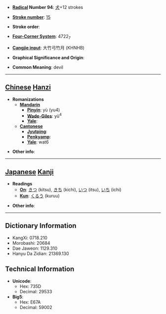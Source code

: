 * '''[[Wiktionary:Chinese radical index| Radical]] Number 94''': [[Wiktionary:Chinese radical index 犬|犬]]+12 strokes

* '''[[Wiktionary:Chinese total strokes index|Stroke number]]''': [[Wiktionary:Chinese total strokes index 15|15]]

* '''Stroke order''': 

* '''[[Wiktionary:Chinese four corner index|Four-Corner System]]''': 4722<sub>7</sub>

* '''[[Wiktionary:Chinese Cangjie index|Cangjie input]]''': 大竹弓竹月 (KHNHB)

* '''Graphical Significance and Origin''': 

* '''Common Meaning''': devil

----

== [[Chinese]] [[Hanzi]] ==

* '''Romanizations'''
** '''[[Mandarin]]'''
*** '''[[Pinyin]]''': yù (yu4)
*** '''[[Wade-Giles]]''': yü<sup>4</sup>
*** '''[[Yale]]''': 
** '''[[Cantonese]]'''
*** '''[[Jyutping]]''':
*** '''[[Penkyamp]]''': 
*** '''[[Yale]]''': wat6

* '''Other info''': 

----

== [[Japanese]] [[Kanji]] ==

* '''Readings'''
** '''[[On]]''': [[きつ]] (kitsu), [[きち]] (kichi), [[いつ]] (itsu), [[いち]] (ichi)
** '''[[Kun]]''': [[くるう]] (kuruu)

* '''Other info''':  

----

== Dictionary Information ==

* KangXi: 0718.210
* Morobashi: 20684
* Dae Jaweon: 1129.310
* Hanyu Da Zidian: 21369.130

== Technical Information ==

* '''Unicode''':
** Hex: 735D
** Decimal: 29533
* '''Big5''':
** Hex: E67A
** Decimal: 59002